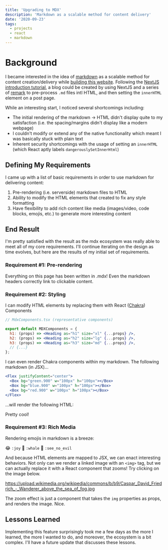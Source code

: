 ```yaml
---
title: 'Upgrading to MDX'
description: 'Markdown as a scalable method for content delivery'
date: '2020-09-23'
tags:
  - projects
  - react
  - markdown
---
```


# Background

I became interested in the idea of [markdown](https://en.wikipedia.org/wiki/Markdown) as a scalable method for content creation/delivery while [building this website](http://localhost:3000/posts/my-first-react-project). Following the [NextJS introduction tutorial](https://nextjs.org/learn/basics/create-nextjs-app), a blog could be created by using NextJS and a series of [remark](https://github.com/remarkjs/remark/blob/main/doc/plugins.md) to pre-process `.md` files intl HTML, and then setting the `innerHTML` element on a post page.

While an interesting start, I noticed several shortcomings including:

- The initial rendering of the markdown -> HTML didn't display quite to my satisfaction (i.e. the spacing/margins didn't display like a modern webpage)
- I couldn't modify or extend any of the native functionality which meant I was basically stuck with plain text
- Inherent security shortcomings with the usage of setting an `innerHTML` (which React aptly labels `dangerouslySetInnerHtml`)

## Defining My Requirements

I came up with a list of basic requirements in order to use markdown for delivering content:

1. Pre-rendering (i.e. serverside) markdown files to HTML
2. Ability to modify the HTML elements that created to fix any style formatting
3. Have flexibility to add rich content like media (images/video, code blocks, emojis, etc.) to generate more interesting content

## End Result

I'm pretty satisfied with the result as the mdx ecosystem was really able to meet all of my core requirements. I'll continue iterating on the design as time evolves, but here are the results of my initial set of requirements.

### Requirement #1: Pre-rendering

Everything on this page has been written in .mdx! Even the markdown headers correctly link to clickable content.

### Requirement #2: Styling

I can modify HTML elements by replacing them with React ([Chakra](https://chakra-ui.com/)) Components

```jsx
// MdxComponents.tsx (representative components)

export default MDXComponents = {
  h1: (props) => <Heading as="h1" size="xl" {...props} />,
  h2: (props) => <Heading as="h2" size="lg" {...props} />,
  h3: (props) => <Heading as="h3" size="md" {...props} />,
  // {...}
};
```

I can even render Chakra components within my markdown. The following markdown (in JSX)...

```jsx
<Flex justifyContent="center">
  <Box bg="green.900" w="100px" h="100px"></Box>
  <Box bg="blue.900" w="100px" h="100px"></Box>
  <Box bg="red.900" w="100px" h="100px"></Box>
</Flex>
```

...will render the following HTML:

<Flex justifyContent="center">
  <Box bg="green.900" w="100px" h="100px"></Box>
  <Box bg="blue.900" w="100px" h="100px"></Box>
  <Box bg="red.900" w="100px" h="100px"></Box>
</Flex>

Pretty cool!

### Requirement #3: Rich Media

Rendering emojis in markdown is a breeze:

:joy: `:joy`
:whale: `:whale`
:see_no_evil: `:see_no_evil`

And because HTML elements are mapped to JSX, we can enact interesting behaviors. Not only can we render a linked image with an `<img>` tag, but we can actually replace it with a React component that zooms! Try clicking on the image below.

https://upload.wikimedia.org/wikipedia/commons/b/b9/Caspar_David_Friedrich_-_Wanderer_above_the_sea_of_fog.jpg

The zoom effect is just a component that takes the `img` properties as props, and renders the image. Nice.

## Lessons Learned

Implementing this feature surprisingly took me a few days as the more I learned, the more I wanted to do, and moreover, the ecosystem is a bit complex. I'll have a future update that discusses these lessons.
